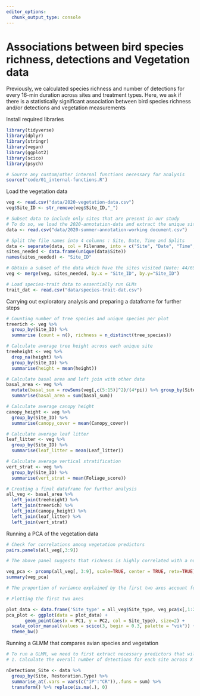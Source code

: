```yaml
---
editor_options: 
  chunk_output_type: console
---
```


# Associations between bird species richness, detections and Vegetation data

Previously, we calculated species richness and number of detections for every 16-min duration across sites and treatment types. Here, we ask if there is a statistically significant association between bird species richness and/or detections and vegetation measurements

Install required libraries
```r
library(tidyverse)
library(dplyr)
library(stringr)
library(vegan)
library(ggplot2)
library(scico)
library(psych)

# Source any custom/other internal functions necessary for analysis
source("code/01_internal-functions.R")
```


Load the vegetation data
```r
veg <- read.csv("data/2020-vegetation-data.csv")
veg$Site_ID <- str_remove(veg$Site_ID,"_")

# Subset data to include only sites that are present in our study
# To do so, we load the 2020-annotation-data and extract the unique sites
data <- read.csv("data/2020-summer-annotation-working document.csv")

# Split the file names into 4 columns : Site, Date, Time and Splits   
data <- separate(data, col = Filename, into = c("Site", "Date", "Time", "Splits"), sep = "_")
sites_needed <- data.frame(unique(data$Site))
names(sites_needed) <- "Site_ID"

# Obtain a subset of the data which have the sites visited (Note: 44/69 sites were visited)
veg <- merge(veg, sites_needed, by.x = "Site_ID", by.y="Site_ID")

# Load species-trait data to essentially run GLMs
trait_dat <- read.csv("data/species-trait-dat.csv")
```


Carrying out exploratory analysis and preparing a dataframe for further steps
```r
# Counting number of tree species and unique species per plot
treerich <- veg %>% 
  group_by(Site_ID) %>% 
  summarise (count = n(), richness = n_distinct(tree_species))

# Calculate average tree height across each unique site
treeheight <- veg %>% 
  drop_na(height) %>% 
  group_by(Site_ID) %>% 
  summarise(height = mean(height))

# Calculate basal area and left join with other data
basal_area <- veg %>% 
  mutate(basal_sum = rowSums(veg[,c(5:15)]^2)/(4*pi)) %>% group_by(Site_ID, Site_type) %>% 
  summarise(basal_area = sum(basal_sum)) 

# Calculate average canopy height
canopy_height <- veg %>%
  group_by(Site_ID) %>%
  summarise(canopy_cover = mean(Canopy_cover))

# Calculate average leaf litter
leaf_litter <- veg %>%
  group_by(Site_ID) %>%
  summarise(leaf_litter = mean(Leaf_litter))

# Calculate average vertical stratification
vert_strat <- veg %>%
  group_by(Site_ID) %>%
  summarise(vert_strat = mean(Foliage_score))

# Creating a final dataframe for further analysis
all_veg <- basal_area %>% 
  left_join(treeheight) %>%
  left_join(treerich) %>%
  left_join(canopy_height) %>%
  left_join(leaf_litter) %>%
  left_join(vert_strat)
```

Running a PCA of the vegetation data
```r
# Check for correlations among vegetation predictors
pairs.panels(all_veg[,3:9])

# The above panel suggests that richness is highly correlated with a number of predictors including canopy cover, count and basal area. We will calculate a PCA and keep the top two explanatory axes

veg_pca <- prcomp(all_veg[, 3:9], scale=TRUE, center = TRUE, retx=TRUE)
summary(veg_pca)

# The proportion of variance explained by the first two axes account for ~72.67%

# Plotting the first two axes

plot_data <- data.frame('Site_type' = all_veg$Site_type, veg_pca$x[,1:2]) # the first two components are selected 
pca_plot <- ggplot(data = plot_data) + 
       geom_point(aes(x = PC1, y = PC2, col = Site_type), size=2) + 
  scale_color_manual(values = scico(3, begin = 0.3, palette = "vik")) +
  theme_bw()
```


Running a GLMM that compares avian species and vegetation
```r
# To run a GLMM, we need to first extract necessary predictors that will be use in the mixed-effects model. 
# 1. Calculate the overall number of detections for each site across X days of data (translates to 16min to 48min of data per site)

nDetections_Site <- data %>%
  group_by(Site, Restoration.Type) %>%
  summarise_at(.vars = vars(c("IP":"CR")),.funs = sum) %>% 
  transform() %>% replace(is.na(.), 0)

```


